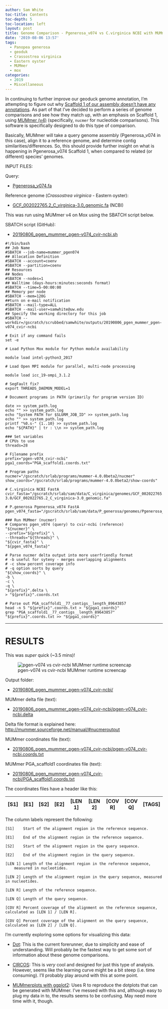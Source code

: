 ```yaml
---
author: Sam White
toc-title: Contents
toc-depth: 5
toc-location: left
layout: post
title: Genome Comparison - Pgenerosa_v074 vs C.virginica NCBI with MUMmer on Mox
date: '2019-08-06 13:57'
tags:
  - Panopea generosa
  - geoduk
  - Crassostrea virginica
  - Eastern oyster
  - MUMmer
  - mox
categories:
  - 2019
  - Miscellaneous
---
```

In continuing to further improve our geoduck genome annotation, I'm attempting to figure out why [Scaffold 1 of our assembly doesn't have any annotations](https://github.com/RobertsLab/resources/issues/721). As part of that I've decided to perform a series of genome comparisons and see how they match up, with an emphasis on Scaffold 1, using [MUMmer (v4)](https://github.com/mummer4/mummer) (specifically, `nucmer` for nucleotide comparisons). This software is specifically designed to do this type of comparison.

Basically, MUMmer will take a query genome assembly (Pgenerosa_v074 in this case), align it to a reference genome, and determine contig similarities/differences. So, this should provide further insight on what is happening in Pgenerosa_v074 Scaffold 1, when compared to related (or different) species' genomes.

INPUT FILES:

Query:

- [Pgenerosa_v074.fa](http://owl.fish.washington.edu/halfshell/genomic-databank/Pgenerosa_v074.fa)

Reference genome (_Crassostrea virginica_ - Eastern oyster):

- [GCF_002022765.2_C_virginica-3.0_genomic.fa](ftp://ftp.ncbi.nlm.nih.gov/genomes/all/GCF/002/022/765/GCF_002022765.2_C_virginica-3.0/GCF_002022765.2_C_virginica-3.0_genomic.fna.gz) (NCBI)


This was run using MUMmer v4 on Mox using the SBATCH script below.

SBATCH script (GitHub):

- [20190806_pgen_mummer_pgen-v074_cvir-ncbi.sh](https://github.com/RobertsLab/sams-notebook/blob/master/sbatch_scripts/20190806_pgen_mummer_pgen-v074_cvir-ncbi.sh)

```shell
#!/bin/bash
## Job Name
#SBATCH --job-name=mummer_pgen074
## Allocation Definition
#SBATCH --account=coenv
#SBATCH --partition=coenv
## Resources
## Nodes
#SBATCH --nodes=1
## Walltime (days-hours:minutes:seconds format)
#SBATCH --time=5-00:00:00
## Memory per node
#SBATCH --mem=120G
##turn on e-mail notification
#SBATCH --mail-type=ALL
#SBATCH --mail-user=samwhite@uw.edu
## Specify the working directory for this job
#SBATCH --workdir=/gscratch/scrubbed/samwhite/outputs/20190806_pgen_mummer_pgen-v074_cvir-ncbi

# Exit if any command fails
set -e

# Load Python Mox module for Python module availability

module load intel-python3_2017

# Load Open MPI module for parallel, multi-node processing

module load icc_19-ompi_3.1.2

# SegFault fix?
export THREADS_DAEMON_MODEL=1

# Document programs in PATH (primarily for program version ID)

date >> system_path.log
echo "" >> system_path.log
echo "System PATH for $SLURM_JOB_ID" >> system_path.log
echo "" >> system_path.log
printf "%0.s-" {1..10} >> system_path.log
echo "${PATH}" | tr : \\n >> system_path.log

### Set variables
# CPUs to use
threads=28

# Filename prefix
prefix="pgen-v074_cvir-ncbi"
pga1_coords="PGA_scaffold1.coords.txt"

# Program paths
nucmer="/gscratch/srlab/programs/mummer-4.0.0beta2/nucmer"
show_coords="/gscratch/srlab/programs/mummer-4.0.0beta2/show-coords"

# C.virginica NCBI FastA
cvir_fasta="/gscratch/srlab/sam/data/C_virginica/genomes/GCF_002022765.2_C_virginica-3.0/GCF_002022765.2_C_virginica-3.0_genomic.fa"

# P.generosa Pgenerosa_v074 FastA
pgen_v074_fasta="/gscratch/srlab/sam/data/P_generosa/genomes/Pgenerosa_v074.fa"

### Run MUMmer (nucmer)
# Compares pgen_v074 (query) to cvir-ncbi (reference)
"${nucmer}" \
--prefix="${prefix}" \
--threads="${threads}" \
"${cvir_fasta}" \
"${pgen_v074_fasta}"

# Parse nucmer delta output into more userfriendly format
# -b useful for syteny - merges overlapping alignments
# -c show percent coverage info
# -q option sorts by query
"${show_coords}" \
-b \
-c \
-q \
"${prefix}".delta \
> "${prefix}".coords.txt

# Parse out PGA_scaffold1__77_contigs__length_89643857
head -n 5 "${prefix}".coords.txt > "${pga1_coords}"
grep "PGA_scaffold1__77_contigs__length_89643857" "${prefix}".coords.txt >> "${pga1_coords}"
```

---

# RESULTS

This was _super_ quick (~3.5 mins)!

![pgen-v074 vs cvir-ncbi MUMmer runtime screencap](https://github.com/RobertsLab/sams-notebook/blob/master/images/screencaps/20190806_mummer_pgen-074_cvir-ncbi_runtime.png?raw=true)

Output folder:

- [20190806_pgen_mummer_pgen-v074_cvir-ncbi/](https://gannet.fish.washington.edu/Atumefaciens/20190806_pgen_mummer_pgen-v074_cvir-ncbi)

MUMmer delta file (text):

- [20190806_pgen_mummer_pgen-v074_cvir-ncbi/pgen-v074_cvir-ncbi.delta](https://gannet.fish.washington.edu/Atumefaciens/20190806_pgen_mummer_pgen-v074_cvir-ncbi/pgen-v074_cvir-ncbi.delta)

Delta file format is explained here: [http://mummer.sourceforge.net/manual/#nucmeroutput](http://mummer.sourceforge.net/manual/#nucmeroutput)

MUMmer coordinates file (text):

- [20190806_pgen_mummer_pgen-v074_cvir-ncbi/pgen-v074_cvir-ncbi.coords.txt](https://gannet.fish.washington.edu/Atumefaciens/20190806_pgen_mummer_pgen-v074_cvir-ncbi/pgen-v074_cvir-ncbi.coords.txt)

MUMmer PGA_scaffold1 coordinates file (text):

- [20190806_pgen_mummer_pgen-v074_cvir-ncbi/PGA_scaffold1.coords.txt](https://gannet.fish.washington.edu/Atumefaciens/20190806_pgen_mummer_pgen-v074_cvir-ncbi/PGA_scaffold1.coords.txt)


The coordinates files have a header like this:

| [S1]  |   [E1] | [S2]  |   [E2] | [LEN 1] | [LEN 2] | [COV R] | [COV Q] | [TAGS] |
|-------|--------|-------|--------|---------|---------|---------|---------|--------|

The column labels represent the following:

```
[S1]    Start of the alignment region in the reference sequence.

[E1]    End of the alignment region in the reference sequence.

[S2]    Start of the alignment region in the query sequence.

[E2]    End of the alignment region in the query sequence.

[LEN 1] Length of the alignment region in the reference sequence,
    measured in nucleotides.

[LEN 2] Length of the alignment region in the query sequence, measured in nucleotides.

[LEN R] Length of the reference sequence.

[LEN Q] Length of the query sequence.

[COV R] Percent coverage of the alignment on the reference sequence, calculated as [LEN 1] / [LEN R].

[COV Q] Percent coverage of the alignment on the query sequence, calculated as [LEN 2] / [LEN Q].
```

I'm currently exploring some options for visualizing this data:

- [Dot](https://github.com/dnanexus/dot): This is the current forerunner, due to simplicity and ease of understanding. Will probably be the fastest way to get some sort of information about these genome comparisons.

- [CIRCOS](http://circos.ca/): This is _very_ cool and designed for just this type of analysis. However, seems like the learning curve might be a bit steep (i.e. time consuming). I'll probably play around with this at some point.

- [MUMmerplots with ggplot2](https://jmonlong.github.io/Hippocamplus/2017/09/19/mummerplots-with-ggplot2/): Uses R to reproduce the dotplots that can be generated with MUMmer. I've messed with this and, although easy to plug my data in to, the results seems to be confusing. May need more time with it, though.

